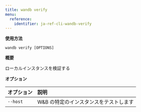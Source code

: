 ---
title: wandb verify
menu:
  reference:
    identifier: ja-ref-cli-wandb-verify
---

**使用方法**

`wandb verify [OPTIONS]`

**概要**

ローカルインスタンスを検証する


**オプション**

| **オプション** | **説明** |
| :--- | :--- |
| `--host` | W&B の特定のインスタンスをテストします |
